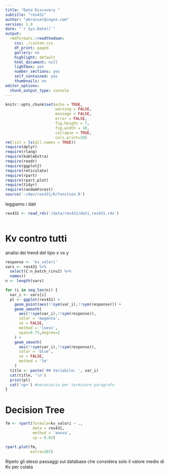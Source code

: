 ```yaml
---
title: "Data Discovery "
subtitle: "res431"
author: "pbrunier@cogne.com"
version: 1.0 
date: "`r Sys.Date()`"
output:
  rmdformats::readthedown:
    css: ./custom.css
    df_print: paged
    gallery: no
    highlight: default
    html_document: null
    lightbox: yes
    number_sections: yes
    self_contained: yes
    thumbnails: no
editor_options:
  chunk_output_type: console
---
```


```r
knitr::opts_chunk$set(echo = TRUE,
                      warning = FALSE,
                      message = FALSE,
                      error = FALSE,
                      fig.height = 7,
                      fig.width = 10,
                      collapse = TRUE,
                      cols.print=20)
rm(list = ls(all.names = TRUE))
require(dplyr)
require(rlang)
require(kableExtra)
require(readr)
require(ggplot2)
require(reticulate)
require(rpart)
require(rpart.plot)
require(tidyr)
require(randomForest)
source('~/dev/res431/R/function.R')
```

leggiamo i dati 

```r
res431 <- read_rds('/data/res431/dati_res431.rds')
                       
```

<!-- # Analisi della variabile risposta (Rm) -->

<!-- analisi Kv -->

<!-- ```{r analisi rm} -->
<!-- pl <- ggplot(res431)+ -->
<!--   geom_line(aes(kv_valori))+ -->
<!--   geom_point(aes(kv_valori, color='blue'))+ -->
<!--   # geom_smooth(aes(kv_valori),method = 'loess',se=FALSE, -->
<!--   #             col='red',span=0.25,degree=2)+ -->
<!--   print(pl) -->

<!-- ``` -->


<!-- # Analisi delle variabili input (chimica + carica) -->

<!-- analisi chimica nel tempo -->

<!-- ```{r chim_temp, results='asis'} -->
<!-- vars <- carmet415M3 %>% -->
<!--   select(sommaNbV:sfrido_molaggio_inox) %>% -->
<!--   names() -->
<!-- titles <- paste('## Andamento nel tempo della variabile ', vars) -->

<!-- n <- length(vars) -->

<!-- for (i in seq_len(n)) { -->
<!--   var_i <- vars[i] -->
<!--   title_i <- titles[i] -->
<!--   pl <- ggplot(carmet415M3)+ -->
<!--     geom_line(aes(index,!!sym(var_i)))+ -->
<!--                 geom_smooth(aes(index,!!sym(var_i)),method = 'loess', se=FALSE, col='red') -->

<!--               cat(title_i, '\n') -->
<!--               print(pl) -->
<!--               cat('<p>') -->
<!-- }                      -->
<!-- ``` -->

# Kv contro tutti

analisi dei trend del tipo x vs y 

```r
response <- 'kv_valori'
vars <- res431 %>% 
  select(C:n_batch_rinv2) %>%
  names()
n <- length(vars)

for (i in seq_len(n)) {
  var_i <- vars[i]
  pl <- ggplot(res431) +
    geom_point(aes(!!sym(var_i),!!sym(response))) +
    geom_smooth(
      aes(!!sym(var_i),!!sym(response)),
      color = 'magenta',
      se = FALSE,
      method = 'loess',
      span=0.75,degree=2
    ) +
    geom_smooth(
      aes(!!sym(var_i),!!sym(response)),
      color = 'blue',
      se = FALSE,
      method = 'lm'
    )
  title <- paste('## Variabile: ', var_i)
  cat(title, '\n')
  print(pl)
  cat('<p>') #necessario per terminare paragrafo
}
```

# Decision Tree

```r
fm <- rpart(formula=kv_valori ~ .,
            data = res431,
            method = 'anova',
            cp = 0.02)

rpart.plot(fm,
           extra=101)

```

<!-- # ```{r random_forest} -->
<!-- # rf <- randomForest(formula = kv_valori ~ . , -->
<!-- #                    data = res431, -->
<!-- #                    ntree = 100) -->
<!-- #  -->
<!-- # # Variable importance plot -->
<!-- # varImpPlot(rf) -->
<!-- #  -->
<!-- #  -->
<!-- # # Plotting model -->
<!-- # plot(rf) -->
<!-- #  -->
<!-- # # Importance plot -->
<!-- # importance(rf) -->
<!-- #  -->
<!-- # ``` -->


Ripeto gli stessi passaggi sul database che considera solo il valore medio di Kv per colata